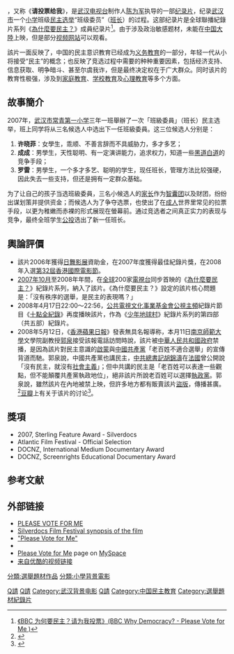 {{noteTA
|T=zh-hans:请投我一票; zh-hant:請為我投票;
|1=zh-hans:请投我一票; zh-hant:請為我投票;
|2=zh-cn:圣丹斯电影节;zh-hk:辛丹斯電影節;zh-tw:日舞影展;zh-hans:圣丹斯电影节;zh-hant:日舞影展;zh-mo:辛丹斯電影節;
}}
{{Infobox Film
| name           = 请投我一票<br><small>{{lang|en|''Please Vote for Me''}}</small>
| image          = 
| caption        = 
| director       = [[陈为军|陈为军]]
| producer       = Don Edkins
| writer         = 
| starring       = 
| music          = 陈为军 <br> 赵华
| cinematography = 陈为军
| editing        = Jean Tsien
| distributor    = [[英国广播公司|英国广播公司]] <br> 荷兰[[VPRO电视台|VPRO电视台]] <br> 比利时[[Canvas电视台|Canvas电视台]] <br> 美国[[公共广播电视公司|公共电视网]]
| released       = 2007年10月
| runtime        = 58分钟
| country        = {{CHNML}}
| language       = [[汉语|汉语]]
| budget         = 
| gross          =
| website        = http://www.pleasevoteforme.org/
| imdb_id        = 1097256
}}
{{作品地區名稱|cn=请投我一票|tw=請為我投票|name=Please Vote for Me}}，又称《'''请投票给我'''》，是[[武汉电视台|武汉电视台]]制作人[[陈为军|陈为军]]执导的一部[[纪录片|纪录片]]，纪录[[武汉市|武汉市]]一个[[小学|小学]]班级[[民主|民主]][[选举|选举]]“班级委员”（[[班长|班长]]）的过程。这部纪录片是全球聯播紀錄片系列《[[為什麼要民主？|為什麼要民主？]]》成員纪录片<ref>[http://www.gagays.com/movie/resource/423856/%E3%80%8ABBC%20%E4%B8%BA%E4%BD%95%E8%A6%81%E6%B0%91%E4%B8%BB%EF%BC%9F%E8%AF%B7%E4%B8%BA%E6%88%91%E6%8A%95%E7%A5%A8%E3%80%8B(BBC%20Why%20Democracy%3F%20-%20Please%20Vote%20for%20Me%20 《BBC 为何要民主？请为我投票》(BBC Why Democracy? - Please Vote for Me )]</ref>。由于涉及政治敏感题材，未能在[[中国大陸|中国大陸]]上映，但是部分[[视频网站|视频网站]]可以观看。

該片一面反映了，中国的民主意识教育已经成为[[义务教育|义务教育]]的一部分，年轻一代从小将接受“民主”的概念；也反映了竞选过程中需要的种种重要因素，包括经济支持、信息获取、明争暗斗、甚至尔虞我诈，但是最终决定权在于广大群众。同时该片的教育性极强，涉及到[[家庭教育|家庭教育]]、[[学校教育|学校教育]]及[[心理教育|心理教育]]等多个方面。

==故事簡介==
2007年，[[武汉市常青第一小学|武汉市常青第一小学]]三年一班舉辦了一次「班級委員」（班长）民主选举，班上同学将从三名候选人中选出下一任班級委員。这三位候选人分别是：
# '''许晓菲'''：女學生，乖顺、不善言辞而不具威胁力，多才多艺；
# '''成成'''：男學生，天性聪明、有一定演讲能力，追求权力，知道一些[[黑道|黑道]][[白道|白道]]的竞争手段；
# '''罗雷'''：男學生，一个多才多艺、聪明的学生，现任班长，管理方法比较强硬，因此失去一些支持，但还是拥有一定群众基础。
为了让自己的孩子当选班級委員，三名小候选人的[[家长|家长]]作为[[智囊团|智囊团]]以及财团，纷纷出谋划策并提供资金；而候选人为了争夺选票，也使出了在[[成人|成人]]世界里常见的拉票手段，以更为稚嫩而赤裸的形式展现在螢幕前。通过竞选者之间真正实力的表现与竞争，最终全班学生[[公投|公投]]选出了新一任班长。

==輿論評價==
*該片2006年獲得[[日舞影展|日舞影展]]資助金，在2007年度{{link-en|Silverdocs|Silverdocs}}獲得最佳紀錄片獎，在2008年入選[[第32屆香港國際電影節|第32屆香港國際電影節]]。
*[[2007年10月|2007年10月]]至2008年年間，在[[全球|全球]]200家[[電視台|電視台]]同步首映的《[[為什麼要民主？|為什麼要民主？]]》紀錄片系列，納入了該片。《為什麼要民主？》設定的該片核心問題是：「沒有秩序的選舉，是民主的表現嗎？」
*2008年4月17日22:00～22:56，[[公共電視文化事業基金會|公共電視文化事業基金會]][[公視主頻|公視主頻]]紀錄片節目《[[十點全紀錄|十點全紀錄]]》再度播映該片，作為《[[少年地球村|少年地球村]]》紀錄片系列的第四部（共五部）紀錄片。
*2008年5月12日，《[[香港蘋果日報|香港蘋果日報]]》發表無具名報導称，本月11日[[南京師範大學|南京師範大學]]文學院副教授[[郭泉|郭泉]]接受該報電話訪問時說，該片被[[中華人民共和國政府|中華人民共和國政府]]禁播，是因為該片對民主意識的[[啟蒙|啟蒙]]與[[中國共產黨|中國共產黨]]「老百姓不適合選舉」的宣傳背道而馳。郭泉說，中國共產黨也講民主，[[中共總書記|中共總書記]][[胡錦濤|胡錦濤]]在[[法國|法國]]曾公開說「沒有民主，就沒有[[社會主義|社會主義]]」；但中共講的民主是「老百姓可以表達一些觀點，但不能顛覆共產黨執政地位」，絕非該片所說老百姓可以選擇[[執政黨|執政黨]]。郭泉說，雖然該片在內地被禁上映，但許多地方都有販賣該片[[盜版|盜版]]，傳播甚廣。<ref>{{cite news|url=http://hk.apple.nextmedia.com/international/art/20080512/11095192|title=小學生選班長啟蒙民主 《請為我-{}-投票》遭封殺|publisher=香港蘋果日報|author=本報記者|date=2008-05-12|accessdate=2014-07-23|language=zh-hk|archiveurl=https://web.archive.org/web/20140728031953/http://hk.apple.nextmedia.com/international/art/20080512/11095192|archivedate=2014-07-28|dead-url=yes}}</ref>[[豆瓣|豆瓣]]上有关于该片的讨论<ref>{{cite news|url=https://movie.douban.com/subject/2267155/|title=请为我投票|accessdate=2017-05-11|archive-date=2018-04-16|archive-url=https://web.archive.org/web/20180416200738/https://movie.douban.com/subject/2267155/|dead-url=no}}</ref>。

==獎項==
*2007, Sterling Feature Award - Silverdocs
*Atlantic Film Festival - Official Selection
*DOCNZ, International Medium Documentary Award
*DOCNZ, Screenrights Educational Documentary Award

==参考文献==
{{Reflist}}

==外部链接==
*[http://www.pbs.org/independentlens/pleasevoteforme/  PLEASE VOTE FOR ME]{{Wayback|url=http://www.pbs.org/independentlens/pleasevoteforme/ |date=20080320145448 }}
*[https://web.archive.org/web/20071015061145/http://silverdocs.com/festival/films/please-vote-for-me/ Silverdocs Film Festival synopsis of the film]
*[https://web.archive.org/web/20071106104452/http://www.whydemocracy.net/film/3 "Please Vote for Me"]
*{{imdb title|id=1097256|title=Please Vote for Me}}
* [http://www.myspace.com/pleasevoteforme Please Vote for Me]{{Wayback|url=http://www.myspace.com/pleasevoteforme |date=20110506001330 }} page on [[MySpace|MySpace]]
* [http://v.youku.com/v_show/id_XNDIzOTU5NzY=.html 来自优酷的视频链接]{{Wayback|url=http://v.youku.com/v_show/id_XNDIzOTU5NzY=.html |date=20110719140213 }}
{{電視節目的變遷|
電視台={{TWN}} [[公視主頻|公視主頻]]|
播放檔次=十點全紀錄 星期四至六22:00－22:56|
節目名稱=請為我投票<br />（2008年4月17日）|
上一節目=[[歧視的一課|歧視的一課]]<br />（2008年4月12日）|
下一節目=[[打小孩OK嗎？|打小孩OK嗎？]]<br />（2008年4月18日）|
}}

[[Category:2007年中国电影作品|Q請]]
[[Category:2000年代中国电影纪录片|Q請]]
[[Category:武汉背景电影|Category:武汉背景电影]]
[[Category:公視外購電視節目|Q請]]
[[Category:中国民主教育|Category:中国民主教育]]
[[分類:選舉題材作品|分類:選舉題材作品]]
[[分類:小學背景電影|分類:小學背景電影]]
[[Category:選舉題材紀錄片|Category:選舉題材紀錄片]]
